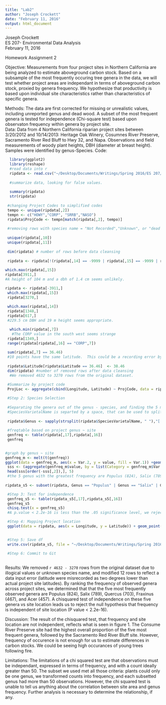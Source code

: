 ```yaml
---
title: "Lab2"
author: "Joseph Crockett"
date: "February 11, 2016"
output: html_document
---
```

Joseph Crockett  
ES 207- Environmental Data Analysis  
February 11, 2016  

Homework Assignment 2  

Objective:
Measurements from four project sites in Northern California are being analyzed to estimate aboveground carbon stock. Based on a subsample of the most frequently occuring tree genera in the data, we will test whether project areas are independant in terms of aboveground carbon stock, proxied by genera frequency. We hypothesize that productivity is based upon individual site characteristics rather than characteristics of specific genera.

Methods:
The data are first corrected for missing or unrealistic values, including unreported genus and dead wood.  A subset of the most frequent genera is tested for independence (Chi-square test) based upon observaton frequency within genera by project site.    
  Data:
  Data from 4 Northern California riparian project sites between 3/20/2012 and 10/14/2013: Heritage Oak Winery, Cosumnes River Preserve, Sacramento River Red Bluff to Hwy 32, and Napa.  Observations and field measurements of woody plant heights, DBH (diameter at breast height).  Samples were identified by genus-Species.
  Code:
  
```r
  library(ggplot2)
  library(reshape)
  #read data into r
  ripdata <- read.csv("~/Desktop/Documents/Writings/Spring 2016/ES 207/Labs/Lab1/riparian_survey.csv", stringsAsFactors = F)
  
  #summarize data, looking for false values.
  
  summary(ripdata)
  str(ripdata)
 
 #changing Project Codes to simplified codes
 tempo <- unique(ripdata[,2])
 tempn <- c("HOWY","CORP", "SRRB","NASO")
 ripdata$ProjCode <- tempn[match(ripdata[,2], tempo)]
 
 #removing rows with species name = "Not Recorded","Unknown", or "dead wood" or illogical values, like negative values for DBH
 
 unique(ripdata[,10])
 unique(ripdata[,11])
 
 dim(ripdata) # number of rows before data cleansing
 
 ripdata <- ripdata[!(ripdata[,14] == -9999 | ripdata[,15] == -9999 | ripdata[,14] < 0 | ripdata[,10] == "Not Recorded" | ripdata[,10] == "UNKNOWN" | ripdata[,10] == "NODE(UNKNOWN)" | ripdata[,11] == "Unknown" | ripdata[,11] == "dead wood" | ripdata[,11] == "Not Recorded" ), ]
 
which.max(ripdata[,15])
ripdata[3911,]
#A height of 104 m and a dbh of 1.4 cm seems unlikely.  

ripdata <- ripdata[-3911,]
 which.max(ripdata[,15]) 
 ripdata[3270,]
 
 which.max(ripdata[,14]) 
 ripdata[1348,]
 ripdata[617,]
 #229.5 cm DBH and 19 m height seems appropriate.

  which.min(ripdata[,7])
   #The CORP value in the south west seems strange
 ripdata[1349,]
 range(ripdata[ripdata[,16] == "CORP",7])
 
 sum(ripdata[,7] == 36.46)
 #10 points have the same latitude.  This could be a recording error by a researcher or an actual location.  The rest of the points for that site are 38.46. I conclude that changing the values of 36.46 to 38.46 is acceptable.
 
 ripdata$Latitude[ripdata$Latitude == 36.46]  <- 38.46
 dim(ripdata) #number of removed rows after data cleansing
  #We removed 4632 to 3270 rows from the original dataset.  
 
 #Summarize by project code
 ProjLoc <- aggregate(cbind(Longitude, Latitude) ~ ProjCode, data = ripdata, mean)
```

```r
 #Step 2: Species Selection
 
 #Separating the genera out of the genus - species, and finding the 5 most frequent occurances by project site.
 #SpeciesVarietalName is separted by a space, that can be used to split the terms.
 
 ripdata$Genus <- sapply(strsplit(ripdata$SpeciesVarietalName, " "),"[[", 1)
 
 #freqtable based on project genus ~ site
 genfreq <- table(ripdata[,17],ripdata[,16])
 genfreq
 

#graph by genus ~ site
genfreq_m <- melt(t(genfreq))
ggplot(data = genfreq_m, aes(x = Var.2, y = value, fill = Var.1)) +geom_bar(stat = "identity", position = "stack") + theme_bw() + theme(axis.text.x = element_text(angle = 90)) + labs(title = "Genus by Site", x = "Genus", y = "Count")
 sss <- (aggregate(genfreq_m$value, by = list(Category = genfreq_m$Var.2), FUN = sum))
 head(sss[order(-sss[,2]),], 5)
 #the 5 genus with the greatest frequency are Populus (824), Salix (789), Quercus (703), Fraxinus (467), Acer (457)
 
ripdata_s5 <- subset(ripdata, Genus == "Populus" | Genus == "Salix" | Genus == "Quercus" | Genus == "Fraxinus" | Genus == "Acer",)
```

```r
 #Step 3: Test for independence
 genfreq_s5 <- table(ripdata_s5[,17],ripdata_s5[,16])
 genfreq_s5
 chisq.test(x = genfreq_s5)
 #A p.value < 2.2e-16 is less than the .05 significance level, we reject the null hypothesis that the subset of genera is independant of site location.
```

```r
 
 #Step 4: Mapping Project location
 ggplot(data = ripdata, aes(x = Longitude, y = Latitude)) + geom_point(aes(color = Genus, shape = ProjectID), alpha = .5) + borders("state", xlim = range(ripdata[,6]), ylim = range(ripdata[,7]))  + theme_minimal() + labs(title = "Site Location and Distribution of Genera", x = "Longitude", y = "Latitude")
   
```
  
```r
 
 #Step 5: Save df
 write.csv(ripdata_s5, file = "~/Desktop/Documents/Writings/Spring 2016/ES 207/Labs/Lab1/riparian_survey_subset.csv")
 
 #Step 6: Commit to Git
 
``` 
Results:
We removed `r 4632 - 3270` rows from the original dataset due to illogical values or unknown species name, and modified 12 rows to reflect a data input error (latitude were misrecorded as two degrees lower than actual project site latitudes).  By ranking the frequency of observed genera across project sites, we determined that that the five most frequently observed genera are Populus (824), Salix (789), Quercus (703), Fraxinus (467), and Acer (457). A chisquared test of independence on these five genera vs site location leads us to  reject the null hypothesis that frequency is independent of site location (P value < 2.2e-16). 

Discussion:
The result of the chisquared test, that frequency and site location are not independent, reflects what is seen in figure 1.  The Consume River Preserve site had the highest overall proportion of the five most frequent genera, followed by the Sacramento Red River Bluff site.  However, frequency of occurence is not enough for us to estimate differences in carbon stocks.  We could be seeing high occurances of young trees following fire. 

Limitations:
The limitations of a chi squared test are that observations must be independant, expressed in terms of frequency, and with a count ideally greater than 50.  The subset we used met all those criteria: plants could only be one genus, we transformed counts into frequency, and each subsetted genus had more than 50 observations.  However, the chi squared test is unable to tell us anything about the correlation between site area and genus frequency. Further analysis is necessary to determine the relationship, if any.